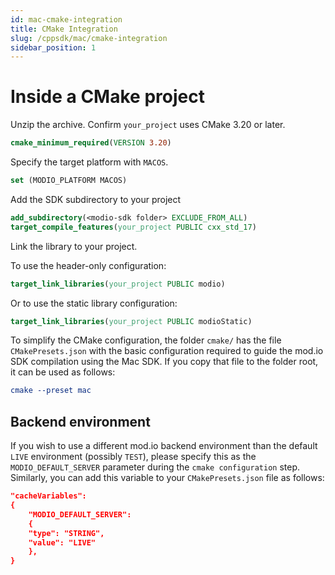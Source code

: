 ```yaml
---
id: mac-cmake-integration
title: CMake Integration
slug: /cppsdk/mac/cmake-integration
sidebar_position: 1
---
```


# Inside a CMake project

Unzip the archive. Confirm `your_project` uses CMake 3.20 or later.

```cmake
cmake_minimum_required(VERSION 3.20)
```

Specify the target platform with `MACOS`.

```cmake
set (MODIO_PLATFORM MACOS)
```
Add the SDK subdirectory to your project

```cmake
add_subdirectory(<modio-sdk folder> EXCLUDE_FROM_ALL)
target_compile_features(your_project PUBLIC cxx_std_17)
```

Link the library to your project.

To use the header-only configuration:
```cmake
target_link_libraries(your_project PUBLIC modio)
```
Or to use the static library configuration:
```cmake
target_link_libraries(your_project PUBLIC modioStatic)
```

To simplify the CMake configuration, the folder `cmake/` has the file `CMakePresets.json` with the basic configuration required to guide the mod.io SDK compilation using the Mac SDK. If you copy that file to the folder root, it can be used as follows:

```cmake
cmake --preset mac
```

## Backend environment

If you wish to use a different mod.io backend environment than the default `LIVE` environment (possibly `TEST`), please specify this as the `MODIO_DEFAULT_SERVER` parameter during the `cmake configuration` step. Similarly, you can add this variable to your `CMakePresets.json` file as follows:

```cmake
"cacheVariables": 
{
    "MODIO_DEFAULT_SERVER": 
    {
    "type": "STRING",
    "value": "LIVE"
    },
}
```